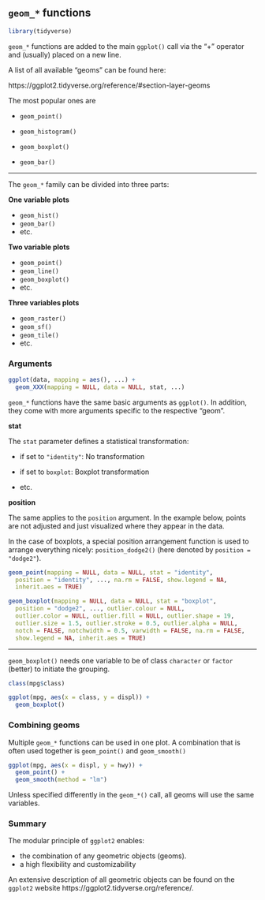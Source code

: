 ## `geom_*` functions

```r
library(tidyverse)
```

`geom_*` functions are added to the main `ggplot()` call via the "+" operator and
(usually) placed on a new line.

A list of all available "geoms" can be found here:

https://ggplot2.tidyverse.org/reference/#section-layer-geoms

The most popular ones are

- `geom_point()`

- `geom_histogram()`

- `geom_boxplot()`

- `geom_bar()`

---

The `geom_*` family can be divided into three parts:

**One variable plots**

- `geom_hist()`
- `geom_bar()`
- etc.

**Two variable plots**

- `geom_point()`
- `geom_line()`
- `geom_boxplot()`
- etc.

**Three variables plots**

- `geom_raster()`
- `geom_sf()`
- `geom_tile()`
- etc.

### Arguments

```r
ggplot(data, mapping = aes(), ...) +
  geom_XXX(mapping = NULL, data = NULL, stat, ...)
```

`geom_*` functions have the same basic arguments as `ggplot()`.
In addition, they come with more arguments specific to the respective "geom".

**stat**

The `stat` parameter defines a statistical transformation: 

- if set to `"identity"`: No transformation

- if set to `boxplot`: Boxplot transformation

- etc.

**position**

The same applies to the `position` argument. 
In the example below, points are not adjusted and just visualized where they appear in the data.

In the case of boxplots, a special position arrangement function is used to arrange everything nicely: `position_dodge2()` (here denoted by `position = "dodge2"`).

```r
geom_point(mapping = NULL, data = NULL, stat = "identity",
  position = "identity", ..., na.rm = FALSE, show.legend = NA,
  inherit.aes = TRUE)

geom_boxplot(mapping = NULL, data = NULL, stat = "boxplot",
  position = "dodge2", ..., outlier.colour = NULL,
  outlier.color = NULL, outlier.fill = NULL, outlier.shape = 19,
  outlier.size = 1.5, outlier.stroke = 0.5, outlier.alpha = NULL,
  notch = FALSE, notchwidth = 0.5, varwidth = FALSE, na.rm = FALSE,
  show.legend = NA, inherit.aes = TRUE)
```

---

`geom_boxplot()` needs one variable to be of class `character` or `factor` (better) to initiate the grouping.

```r
class(mpg$class)

ggplot(mpg, aes(x = class, y = displ)) +
  geom_boxplot()
```

### Combining geoms

Multiple `geom_*` functions can be used in one plot.
A combination that is often used together is `geom_point()` and `geom_smooth()`

```r
ggplot(mpg, aes(x = displ, y = hwy)) +
  geom_point() +
  geom_smooth(method = "lm")
```

Unless specified differently in the `geom_*()` call, all geoms will use the same variables.

### Summary

The modular principle of `ggplot2` enables:

- the combination of any geometric objects (geoms).
- a high flexibility and customizability

An extensive description of all geometric objects can be found on the `ggplot2` website https://ggplot2.tidyverse.org/reference/.
